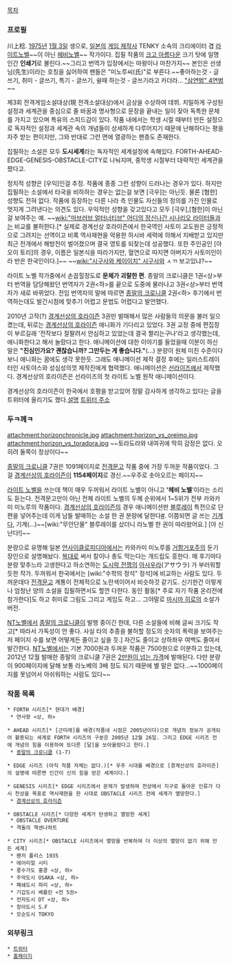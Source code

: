 [[목차]]
=== 프로필 ===
川上稔. [[1975년]] [[1월 3일]] 생으로, [[일본]]의 [[게임 제작사]] TENKY 소속의 크리에이터 겸 [[라이트노벨]]~~이 아닌 [[헤비노벨]]~~ 작가이다. 집필 작품의 [[크고 아름다운]] 크기 탓에 일명  인간 '''인쇄기'''로 불린다.~~그리고 번역가 입장에서는 마왕이나 마찬가지~~ 본인은 선생님(先生)이라는 호칭을 싫어하여 팬들은 "미노루씨(氏)"로 부른다.~~좋아하는것 - 글쓰기, 취미 - 글쓰기, 특기 - 글쓰기, 쉴때 하는것 - 글쓰기라고 카더라... [["삼연벙" 4연벙]]~~

제3회 전격게임소설대상(現 전격소설대상)에서 금상을 수상하여 데뷔. 치밀하게 구성된 설정과 세계관을 중심으로 줄 바꿈과 명사형으로 문장을 끝내는 일이 잦아 독특한 문체를 가지고 있으며 특유의 스피드감이 있다. 작품 내에서는 학생 시절 때부터 만든 설정으로 독자적인 설정과 세계관 속의 개념들이 상세하게 다루어지기 때문에 난해하다는 평을 자주 받는 편이지만, 그와 반대로 그런 면에 열광하는 팬층도 존재한다. 

집필하는 소설은 모두 '''도시세계'''라는 독자적인 세계설정에 속해있다. FORTH-AHEAD-EDGE-GENESIS-OBSTACLE-CITY로 나눠지며, 중학생 시절부터 대략적인 세계관을 짰다고.

정치적 성향은 [우익]인걸 추정. 작품에 종종 그런 성향이 드러나는 경우가 있다. 하지만 집필하는 소설에서 타국을 비하하는 경우는 없는걸 보면 [극우]는 아닌듯. 물론 [혐한] 성향도 전혀 없다. 작품에 등장하는 다른 나라 측 인물도 자신들의 정의를 가진 인물로 멋지게 그려낸다는 의견도 있다. 우익적인 성향을 갖고있다고 모두 [극우],[혐한]이 아닌걸 보여주는 예. ~~[[wiki:"마브러브 얼터너티브" 어디의 정신나간 시나리오 라이터들]]과는 비교를 불허한다.[* 실제로 경계선상 호라이즌에서 한국역인 사토미 교도원은 긍정적으로 그려지는 선역이고 비록 역사재현을 악용한 하시바 세력에 의해서 지배받고 있지만 최근 전개에서 해방전이 벌어졌으며 결국 영토를 되찾는데 성공했다. 또한 주인공인 [아오이 토리]의 경우, 이름은 일본식을 따라가지만, 혈연으로 따지면 아버지가 사토미인이라 반은 한국인이다.]~~ ~~[[wiki:"시구사와 케이이치" 시구사와]] ㅅㄲ 보고있냐?~~

라이트 노벨 작가중에서 손꼽힐정도로 '''문체가 괴랄한 편'''. 종말의 크로니클은 1권<상>부터 번역을 담당해왔던 번역자가 2권<하>를 끝으로 도중에 물러나고 3권<상>부터 번역자가 새로 바뀌었다. 전임 번역자의 말에 따르면 [[종말의 크로니클]] 2권<하> 후기에서 번역하는데도 발간시점에 맞추기 어렵고 문법도 어렵다고 발언했다.

2010년 고작(?) [[경계선상의 호라이즌]] 3권만 발매해서 많은 사람들의 의문을 불러 일으켰는데, 뒤로는 [[경계선상의 호라이즌]] 애니화가 기다리고 있었다. 3권 교정 중에 편집장이 부르길래 '전작보다 잘팔려서 안심하고 있었는데 결국 짤리는구나'라고 생각했는데, 애니화한다고 해서 놀랐다고 한다. 애니메이션에 대한 이야기를 들었을때 이분이 하신 말은 '''"진심인가요? 괜찮습니까? 그만두는 게 좋습니다."'''(...) 분량이 원체 미친 수준이다 보니 애니화는 꿈에도 생각 못한듯. 그래도 애니메이션 제작 결정 후에는 일러스트레이터인 사토야스와 성심성의껏 제작진에게 협력했다. 애니메이션은 [[선라이즈]]에서 제작했다. 경계선상의 호라이즌은 선라이즈의 첫 라이트 노벨 원작 애니메이션이다.

경계선상의 호라이즌이 한국에서 호평을 받고있어 정말 감사하게 생각하고 있다는 글을 트위터에 올리기도 했다.[http://bbs2.ruliweb.daum.net/gaia/do/ruliweb/default/hobby/1195/read?articleId=1436828&bbsId=G003&itemId=277&pageIndex=1 설명] [https://twitter.com/kawakamiminoru/status/481044894618619905/photo/1 트위터 주소]

=== 두ㅋ께ㅋ ===
attachment:horizonchronicle.jpg
attachment:horizon_vs_oreimo.jpg
attachment:horizon_vs_toradora.jpg
~~토라도라와 내여귀에 딱히 감정은 없다. 오히려 둘쪽이 정상이다~~

[[종말의 크로니클]] 7권은 1091페이지로 [[전격문고]] 작품 중에 가장 두꺼운 작품이었다. 그걸 [[경계선상의 호라이즌]]이 '''1154페이지'''로 경신.~~우주로 솟아오르는 페이지~~

[[라이트 노벨]]을 쓰는데 책이 매우 두꺼워서 라이트 노벨이 아니고 ''''헤비 노벨''''이라는 소리도 듣는다. 전격문고만이 아닌 전체 라이트 노벨의 두께 순위에서 1~5위가 전부 카와카미 미노루의 작품이다. [[경계선상의 호라이즌]]의 경우 애니메이션판 [[블루레이]] 특전으로 단편을 넣어주는데 이게 남들 발매하는 소설 한 권 분량에 달한다[http://bbs2.ruliweb.daum.net/gaia/do/ruliweb/default/news/521/read?articleId=1024993&objCate1=&bbsId=G003 #]. 이쯤되면 글 쓰는 [[기계]]다, 기계(...)~~[wiki:"무안단물" 블루레이를 샀더니 라노벨 한 권이 따라왔어요.] [야 신난다!]~~

분량으로 유명해 일본 [[언사이클로피디아]]에서는 카와카미 미노루를 [[거함거포주의]] 둔기 장인으로 설명해놨다. [[복대]]로 써서 칼이나 총도 막는다는 개드립도 흥한다. 매 후기마다 분량 맞추느라 고생한다고 하소연하는 [[도시락 전쟁]]의 [[아사우라]](アサウラ) 가 부러워할 듯한 작가. 두꺼워서 한국에서는 [wiki:"수학의 정석" 정석]에 비교하는 사람도 있다. 두꺼운데다 [[전격문고]] 계통이 전체적으로 노란색이어서 비슷하것 같기도. 신기한건 이렇게나 엄청난 양의 소설을 집필하면서도 할껀 다한다. 동인 활동[* 주로 자기 작품 온리전에 참가한다]도 하고 취미로 그림도 그리고 게임도 하고... 그야말로 [[마시마 히로]]의 소설가 버전.

[[NT노벨]]에서 [[종말의 크로니클]]이 발행 중이긴 한데, 다른 소설들에 비해 글씨 크기도 작고[* 따라서 가독성이 안 좋다. 사실 타의 추종을 불허할 정도의 숫자의 폭력을 보여주는 저 페이지 수를 보면 어떻게든 줄이고 싶을 듯.] 자간도 줄이고 상하좌우 여백도 줄여서 발간한다. [[NT노벨]]에서는 기본 7000원과 두꺼운 작품은 7500원으로 이분하고 있는데, 2012년 12월 발매한 종말의 크로니클 7권은 [http://blog.naver.com/ntnovellove/40173736500 2만원이 넘는 가격]에 발매된다. 다만 분량이 900페이지에 달해 보통 라노베의 3배 정도 되기 때문에 별 말은 없다...~~1000페이지를 못넘어서 아쉬워하는 사람도 있다~~

=== 작품 목록 ===
 * FORTH 시리즈[* 현대가 배경]
  * 연사왕 <상, 하>

 * AHEAD 시리즈[* [근미래]를 배경(작품내 시점은 2005년이다)으로 개념의 정보가 공개되어 활용되는 세계로 FORTH 시리즈의 구분은 2005년 12월 26일. 그리고 EDGE 시리즈 전에 개념의 힘을 이용하여 또다른 [달]을 쏘아올렸다고 한다.]
  * [[종말의 크로니클]] (1-7)

 * EDGE 시리즈 (아직 작품 자체는 없다.)[* 우주 시대를 배경으로 [경계선상의 호라이즌]의 설명에 따른면 인간이 신의 힘을 얻은 세계이다.]

 * GENESIS 시리즈[* EDGE 시리즈에서 문제가 발생하여 천상에서 지구로 돌아온 인류가 다시 천상을 목표로 역사재현을 한 시대로 OBSTACLE 시리즈 전에 세계가 멸망한다.]
  * [[경계선상의 호라이즌]]

 * OBSTACLE 시리즈[* 다양한 세계가 탄생하고 멸망한 세계]
  * OBSTACLE OVERTURE
  * 격돌의 헥센나하트

 * CITY 시리즈[* OBSTACLE 시리즈에서 멸망을 반복하여 더 이상의 멸망이 없기 위해 만든 세계]
  * 팬저 폴리스 1935
  * 에어리얼 시티
  * 풍수가도 홍콩 <상, 하>
  * 주악도시 OSAKA <상, 하>
  * 폐쇄도시 파리 <상, 하>
  * 기갑도시 베를린 <전 5권>
  * 전자도시 DT <상, 하>
  * 창아도시 S.F
  * 모순도시 TOKYO

=== 외부링크 ===
 * [http://twitter.com/kawakamiminoru 트위터]
 * [http://www.din.or.jp/~arm/ 홈페이지]

